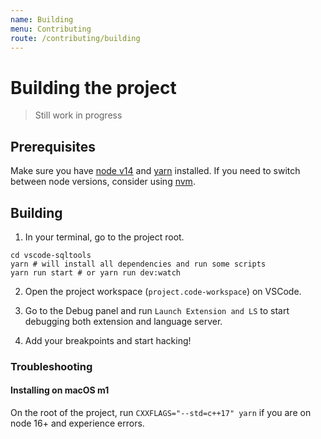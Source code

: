 ```yaml
---
name: Building
menu: Contributing
route: /contributing/building
---
```


# Building the project

> Still work in progress

## Prerequisites

Make sure you have [node v14](https://nodejs.org/) and [yarn](https://yarnpkg.com/) installed. If you need to switch between node versions, consider using [nvm](https://github.com/nvm-sh/nvm).

## Building

1. In your terminal, go to the project root.

```shell
cd vscode-sqltools
yarn # will install all dependencies and run some scripts
yarn run start # or yarn run dev:watch
```

2. Open the project workspace (`project.code-workspace`) on VSCode.

3. Go to the Debug panel and run `Launch Extension and LS` to start debugging both extension and language server.

4. Add your breakpoints and start hacking!

### Troubleshooting

#### Installing on macOS m1

On the root of the project, run `CXXFLAGS="--std=c++17" yarn` if you are on node 16+ and experience errors.
